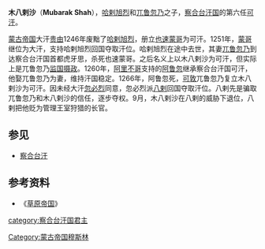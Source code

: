 {{for|元朝大臣木八剌沙|木八剌沙 (元朝)}}
{{unreferenced|time=2019-09-13T13:35:47+00:00}}
'''木八剌沙'''（'''Mubarak Shah'''），[[哈剌旭烈|哈剌旭烈]]和[[兀鲁忽乃|兀鲁忽乃]]之子，[[察合台汗国|察合台汗国]]的第六任[[可汗|可汗]]。

[[蒙古帝国|蒙古帝国]]大汗[[贵由|贵由]]1246年废黜了[[哈剌旭烈|哈剌旭烈]]，册立[[也速蒙哥|也速蒙哥]]为可汗。1251年，[[蒙哥|蒙哥]]继位为大汗，支持哈剌旭烈回国夺取汗位。哈剌旭烈在途中去世，其妻[[兀鲁忽乃|兀鲁忽乃]]到达察合台汗国首都虎牙思，杀死也速蒙哥。之后名义上以木八剌沙为可汗，但实际上是兀鲁忽乃[[监国|监国]][[摄政|摄政]]。1260年，[[阿里不哥|阿里不哥]]支持的[[阿鲁忽|阿鲁忽]]继承察合台汗国可汗，他娶兀鲁忽乃为妻，维持汗国稳定。1266年，阿鲁忽死，[[可敦|可敦]]兀鲁忽乃复立木八剌沙为可汗。因未经大汗[[忽必烈|忽必烈]]同意，忽必烈派[[八剌|八剌]]回国夺取汗位。八剌先是骗取兀鲁忽乃和木八剌沙的信任，逐步夺权。9月，木八剌沙在八剌的威胁下退位，八剌把他贬为管理王室狩猎的长官。

==参见==
*[[察合台汗|察合台汗]]
{{start box}}
{{s-before|[[哈剌旭烈|哈剌旭烈]]}}
{{s-title|[[察合台汗國|察合台汗國君主]]|1252年-1260年}}
{{s-after|[[阿魯忽|阿魯忽]]}}
{{s-before|[[阿鲁忽|阿鲁忽]]}}
{{s-title|[[察合台汗国|察合台汗国君主]]|1265年}}
{{s-after|[[八剌|八剌]]}}
{{end box}}

==参考资料==
*《[[草原帝国|草原帝国]]》

[[category:察合台汗国君主|category:察合台汗国君主]]
[[Category:蒙古帝国穆斯林|Category:蒙古帝国穆斯林]]